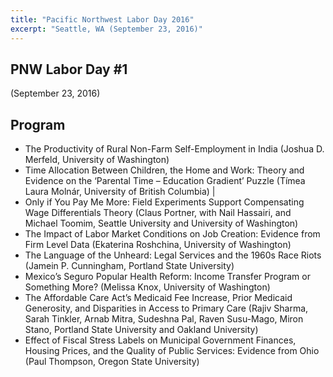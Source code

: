 ```yaml
---
title: "Pacific Northwest Labor Day 2016"
excerpt: "Seattle, WA (September 23, 2016)"
---
```


## PNW Labor Day #1 

(September 23, 2016)

Program 
------------
* The Productivity of Rural Non-Farm Self-Employment in India (Joshua D. Merfeld, University of Washington)       
* Time Allocation Between Children, the Home and Work: Theory and Evidence on the ‘Parental Time – Education Gradient’ Puzzle (Tímea Laura Molnár, University of British Columbia)                                                                               |
* Only if You Pay Me More: Field Experiments Support Compensating Wage Differentials Theory (Claus Portner, with Nail Hassairi, and Michael Toomim, Seattle University and University of Washington)                  
* The Impact of Labor Market Conditions on Job Creation: Evidence from Firm Level Data (Ekaterina Roshchina, University of Washington)     
* The Language of the Unheard: Legal Services and the 1960s Race Riots (Jamein P. Cunningham, Portland State University)                  
* Mexico’s Seguro Popular Health Reform: Income Transfer Program or Something More? (Melissa Knox, University of Washington) 
* The Affordable Care Act’s Medicaid Fee Increase, Prior Medicaid Generosity, and Disparities in Access to Primary Care (Rajiv Sharma, Sarah Tinkler, Arnab Mitra, Sudeshna Pal, Raven Susu-Mago, Miron Stano, Portland State University and Oakland University) 
* Effect of Fiscal Stress Labels on Municipal Government Finances, Housing Prices, and the Quality of Public Services: Evidence from Ohio (Paul Thompson, Oregon State University)                   
